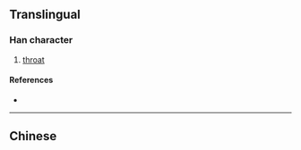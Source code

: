 {{character info/new}}
{{also|嚨}}
==Translingual==

===Han character===
{{Han char|rn=30|rad=口|as=05|sn=8|four=|canj=RIKP|ids=⿰口龙}}

# [[throat]]

====References====
* {{Han ref|kx=0185.211|hdz=10599.110|uh=5499|ud=21657}}

----

==Chinese==
{{zh-see|嚨}}
